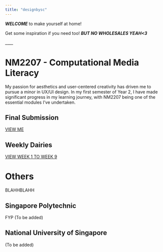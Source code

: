 ```yaml
---
title: "designbysc"
---
```


***WELCOME*** to make yourself at home!

Get some inspiration if you need too! ***BUT NO WHOLESALES YEAH\<3***

\_\_\_\_

# NM2207 - Computational Media Literacy

My passion for aesthetics and user-centered creativity has driven me to pursue a minor in UX/UI design. In my first semester of Year 2, I have made significant progress in my learning journey, with NM2207 being one of the essential modules I've undertaken.

## Final Submission

[VIEW ME](https://shericachua.github.io/NM2207-Week9_Final.html)

## Weekly Dairies

[VIEW WEEK 1 TO WEEK 9](https://github.com/ShericaChua/NM2207)

# Others

BLAHHBLAHH

## Singapore Polytechnic

FYP (To be added)

## National University of Singapore

(To be added)
